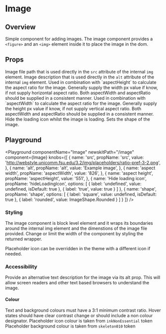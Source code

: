 


# Image

## Overview
Simple component for adding images.
The image component provides a `<figure>` and an `<img>` element inside it to place the image in the dom. 

## Props

<Block marginTop="sizing040">
  <Prop name="src" type="string">
    Image file path that is used directly in the <code>src</code> attribute of the internal <code>img</code> element.
  </Prop>
  <Prop name="alt" type="string">
    Image description that is used directly in the <code>alt</code> attribute of the internal <code>img</code> element.
  </Prop>
  <Prop name="aspectWidth" type="string|number">
    Used in combination with `aspectHeight` to calculate the aspect ratio for the image. Generally supply the width px value if know, if not supply horizontal aspect ratio. Both aspectWidth and aspectRatio should be supplied in a consistent manner. 
  </Prop>
  <Prop name="aspectHeight" type="string|number">
    Used in combination with `aspectWidth` to calculate the aspect ratio for the image. Generally supply the height px value if know, if not supply vertical aspect ratio. Both aspectWidth and aspectRatio should be supplied in a consistent manner. 
  </Prop>
  <Prop name="hideLoadingIcon" type="boolean" default={false} >
    Hide the loading icon whilst the image is loading.
  </Prop>
  <Prop name="shape" type="ImageShape" default={ImageShape.Square} >
    Sets the shape of the image.
  </Prop>
</Block>

## Playground

<Playground
  componentName="Image"
  newskitPath="/image"
  component={Image}
  knobs={[
    {
      name: 'src',
      propName: 'src',
      value: 'http://webstyle.unicomm.fsu.edu/3.2/img/placeholders/ratio-pref-3-2.png',
    },
    {
      name: 'alt',
      propName: 'alt',
      value: 'Example image',
    },
    {
      name: 'aspect width',
      propName: 'aspectWidth',
      value: '826',
    },
    {
      name: 'aspect height',
      propName: 'aspectHeight',
      value: '551',
    },
    {
      name: 'Hide loading icon',
      propName: 'hideLoadingIcon',
      options: [
        {
          label: 'undefined',
          value: undefined,
          isDefault: true
        },
        {
          label: 'true',
          value: true
        }
      ]
    },
    {
      name: 'shape',
      propName: 'shape',
      options: [
        {
          label: 'square',
          value: undefined,
          isDefault: true
        },
        {
          label: 'rounded',
          value: ImageShape.Rounded
        }
      ]
    }
  ]}
/>

### Styling

The image component is block level element and it wraps its boundaries around the internal img element and the dimenstions of the image file provided. Change or limit the width of the component by styling the returned wrapper.

Placeholder icon can be overridden in the theme with a different icon if needed.

### Accessibility

Provide an alternative text description for the image via its alt prop. This will allow screen readers and other text based browsers to understand the image.

#### Colour

Text and background colours must have a 3:1 minimum contrast ratio.
Hover states should have clear contrast change or should include a non colour designator.
Placeholder icon colour is taken from `inkNonEssential` token
Placeholder background colour is taken from `skeleton010` token
